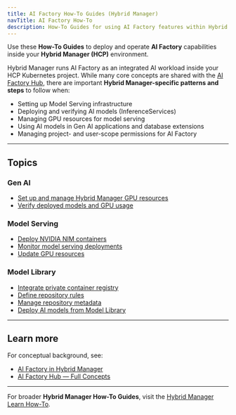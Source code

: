 ```yaml
---
title: AI Factory How-To Guides (Hybrid Manager)
navTitle: AI Factory How-To
description: How-To Guides for using AI Factory features within Hybrid Manager projects — focused on deployment, configuration, and operations.
---
```


Use these **How-To Guides** to deploy and operate **AI Factory** capabilities inside your **Hybrid Manager (HCP)** environment.

Hybrid Manager runs AI Factory as an integrated AI workload inside your HCP Kubernetes project.
While many core concepts are shared with the [AI Factory Hub](/edb-postgres-ai/ai-factory/learn/explained), there are important **Hybrid Manager-specific patterns and steps** to follow when:

- Setting up Model Serving infrastructure
- Deploying and verifying AI models (InferenceServices)
- Managing GPU resources for model serving
- Using AI models in Gen AI applications and database extensions
- Managing project- and user-scope permissions for AI Factory

---

## Topics

### Gen AI

- [Set up and manage Hybrid Manager GPU resources](../model-serving/setup-gpu)
- [Verify deployed models and GPU usage](../model-serving/verify-models)

### Model Serving

- [Deploy NVIDIA NIM containers](../model-serving/deploy-nim-container)
- [Monitor model serving deployments](../model-serving/monitor-inferenceservice)
- [Update GPU resources](../model-serving/update-gpu-resources)

### Model Library

- [Integrate private container registry](../model-library/integrate-private-registry)
- [Define repository rules](../model-library/define-repository-rules)
- [Manage repository metadata](../model-library/manage-repository-metadata)
- [Deploy AI models from Model Library](../model-library/how-to-deploy-ai-models)

---

## Learn more

For conceptual background, see:

- [AI Factory in Hybrid Manager](edb-postgres-ai/ai-factory/learn/explained)
- [AI Factory Hub — Full Concepts](../../../..edb-postgres-ai/ai-factory/learn/explained)

---

For broader **Hybrid Manager How-To Guides**, visit the [Hybrid Manager Learn How-To](../../how-to).
